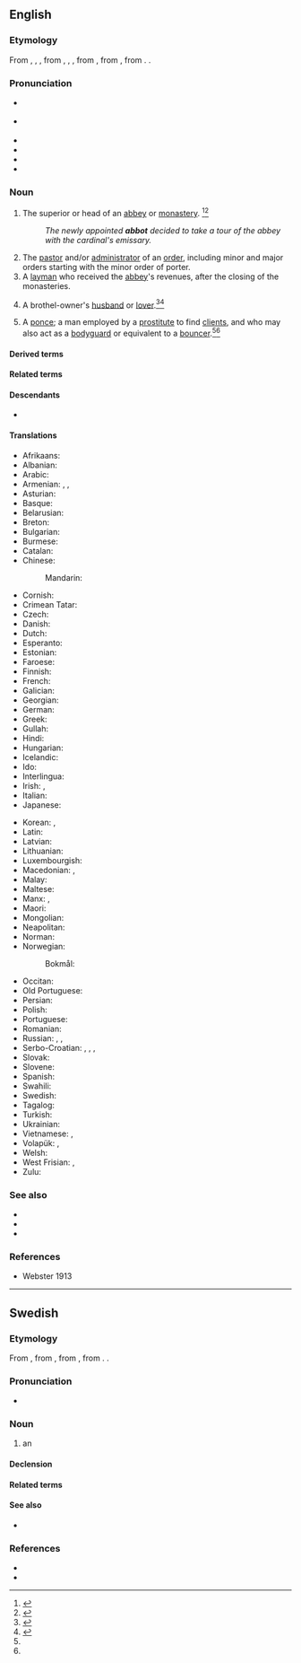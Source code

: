 {{also|Abbot}}
==English==

===Etymology===
From {{inh|en|enm|abbot}}, {{m|enm|abbod}}, {{m|enm|abbed}}, from {{inh|en|ang|abbat}}, {{m|ang|abbad}}, {{m|ang|abbod}}, from {{der|en|la|abbās||father}}, from {{der|en|grc|ἀββᾶς|sc=polytonic}}, from {{der|en|arc|אבא||father|tr=’abbā|sc=Hebr}}. {{doublet|en|abba|abbé|bwana}}.

===Pronunciation===
* {{a|RP}} {{IPA|en|/ˈæb.ət/}}
* {{a|GenAm}} {{IPA|en|/ˈæb.ət/}}
* {{audio|en|en-us-abbot.ogg|Audio (US)}}
* {{audio|en|en-ca-abbot.ogg|Audio (CA)}}
* {{homophones|en|Abbot}}
* {{rhymes|en|æbət|s=2}}

===Noun===
{{en-noun}}

# The superior or head of an [[abbey]] or [[monastery]]. {{defdate|First attested around the early 12<sup>th</sup> century.}}<ref>{{R:CDOE|page=2}}</ref><ref>{{R:SOED5|page=3}}</ref>
#: ''The newly appointed '''abbot''' decided to take a tour of the abbey with the cardinal's emissary.''
# The [[pastor]] and/or [[administrator]] of an [[order]], including minor and major orders starting with the minor order of porter.
# A [[layman]] who received the [[abbey]]'s revenues, after the closing of the monasteries.
# {{lb|en|archaic|British slang}} A brothel-owner's [[husband]] or [[lover]].<ref name=barrere>{{R:Barrere|volume=1|page=3}}</ref><ref name=farmer>{{R:Farmer|volume=1|pages=4}}</ref>
# {{lb|en|archaic|British slang}} A [[ponce]]; a man employed by a [[prostitute]] to find [[client]]s, and who may also act as a [[bodyguard]] or equivalent to a [[bouncer]].<ref name=barrere /><ref name=farmer />

====Derived terms====
{{col3|en
|abbot-general
|Abbot of Misrule
|abbot of the people
|Abbot of Unreason
|abbot on the cross
|Abbots Bromley
|Abbots Langley
|Abbots Ripton
|archabbot
|Aston Abbotts
|cardinal-abbot
|croziered abbot
|Manningford Abbots
|Milton Abbot
|[[mitred abbot]], [[mitered abbot]]
|Newton Abbot
|titular abbot
|Abot
|Abott
|Abbot
|Abbott
|Abbotford
|Abbottford
|Abbotsford
|Abbottsford
}}

====Related terms====
{{col2|en|abba|abbess|abbé|archimandrite}}

====Descendants====
* {{desc|gul|aabut}}

====Translations====
{{trans-top|superior or head of an abbey or monastery}}
* Afrikaans: {{t|af|ab}}
* Albanian: {{t|sq|kryemurg|m}}
* Arabic: {{t|ar|رَئِيس الدَّيْر}}
* Armenian: {{t+|hy|աբբահայր}}, {{t+|hy|աբբա}}, {{t+|hy|վանահայր}}
* Asturian: {{t|ast|abá|m}}
* Basque: {{t+|eu|abade}}
* Belarusian: {{t|be|аба́т|m}}
* Breton: {{t+|br|abad|m}}
* Bulgarian: {{t+|bg|игумен}}
* Burmese: {{t+|my|ဆရာတော်|sc=Mymr}}
* Catalan: {{t+|ca|abat}}
* Chinese:
*: Mandarin: {{t+|cmn|方丈|tr=fāngzhàng|sc=Hani}}
* Cornish: {{t|kw|abas|m}}
* Crimean Tatar: {{t|crh|abbat}}
* Czech: {{t+|cs|opat|m}}
* Danish: {{t+|da|abbed}}
* Dutch: {{t+|nl|abt}}
* Esperanto: {{t+|eo|abato}}
* Estonian: {{t-needed|ee}}
* Faroese: {{t|fo|abbati|m}}
* Finnish: {{t+|fi|apotti}}
* French: {{t+|fr|abbé|m}}
* Galician: {{t+|gl|abade|m}}
* Georgian: {{t+|ka|აბატი}}
* German: {{t+|de|Abt|m}}
* Greek: {{t+|el|ηγούμενος}}
* Gullah: {{t|gul|aabut}}
* Hindi: {{t-needed|hi}}
* Hungarian: {{t+|hu|apát}}
* Icelandic: {{t+|is|ábóti|m}}
* Ido: {{t+|io|abado}}
* Interlingua: {{t|ia|abbate}}
* Irish: {{t|ga|ab|m}}, {{t|ga|luamh|m}}
* Italian: {{t+|it|abate|m}}
* Japanese: {{t|ja|修道院長|tr=shūdōinchō|sc=Jpan}}
{{trans-mid}}
* Korean: {{t|ko|승정(僧正)}}, {{t|ko|수도원장(修道院長)}}
* Latin: {{t|la|abbās|m}}
* Latvian: {{t+|lv|abats|m}}
* Lithuanian: {{t+|lt|abatas|m}}
* Luxembourgish: {{t|lb|Abt|m}}
* Macedonian: {{t|mk|опат|m}}, {{t|mk|игумен|m}}
* Malay: {{t|ms|abbas}}
* Maltese: {{t-needed|mt}}
* Manx: {{t|gv|abb|m}}, {{t|gv|fer-reill abban|m}}
* Maori: {{t|mi|apota}}
* Mongolian: {{t+|mn|хамба лам}}
* Neapolitan: {{t|nap|abbate|m}}
* Norman: {{t|nrf|abbé|m}} {{qualifier|Jersey}}
* Norwegian:
*: Bokmål: {{t+|nb|abbed|m}}
* Occitan: {{t+|oc|abat|m}}
* Old Portuguese: {{t|roa-opt|abade|m}}
* Persian: {{t|fa|راهب بزرگ|tr=raheb-e bozorg|sc=fa-Arab}}
* Polish: {{t+|pl|opat|m-pr}}
* Portuguese: {{t+|pt|abade|m}}
* Romanian: {{t+|ro|egumen|m}}
* Russian: {{t+|ru|абба́т|m}}, {{t+|ru|настоя́тель|m}}, {{t+|ru|игу́мен|m}} {{q|Orthodox}}
* Serbo-Croatian: {{t|sh|игуман|m}}, {{t+|sh|iguman|m}}, {{t|sh|опат|m}}, {{t+|sh|opat|m}}
* Slovak: {{t+|sk|opát|m}}
* Slovene: {{t+|sl|opat|m}}
* Spanish: {{t+|es|abad|m}}
* Swahili: {{t-needed|sw}}
* Swedish: {{t+|sv|abbot}}
* Tagalog: {{t+|tl|abad}}
* Turkish: {{t+|tr|başrahip}}
* Ukrainian: {{t+|uk|аба́т|m}}
* Vietnamese: {{t-check|vi|([[cha]]) [[trưởng tu viện]]}}<!-- is this okay? -->, {{t-check|vi|[[viện chủ]] [[tu viện]]}} <!-- was "[[viện chủ]] [[tu viện]]" - assumed sum-of-parts; if an idiom, remove the embedded wikilinks to the individual words. see [[User:Kephir/gadgets/xte#Translation_fixing]] -->
* Volapük: {{qualifier|male or female}} {{t+|vo|lepädan}}, {{qualifier|male}} {{t|vo|hilepädan}}
* Welsh: {{t+|cy|abad|m}}
* West Frisian: {{t|fy|abt|c}}, {{t|fy|abbet|c}}
* Zulu: {{t-needed|zu}}
{{trans-bottom}}

===See also===
* {{l|en|prior}}
* {{l|en|rector}}
* {{l|en|monk}}

===References===
<references/>


* Webster 1913
{{C|en|Male people|Christianity|Leaders}}

----

==Swedish==

===Etymology===
From {{inh|sv|gmq-osw|abbot|}}, from {{der|sv|la|abbās|}}, from {{der|sv|grc|ἀββᾶς|sc=polytonic}}, from {{der|sv|arc|אבא||father|tr=’abbā|sc=Hebr}}. {{doublet|sv|abbé}}.

===Pronunciation===
* {{IPA|sv|/ˈabːɔt/}}

===Noun===
{{sv-noun|c}}

# an {{l|en|abbot}}

====Declension====
{{sv-infl-noun-c-ar}}

====Related terms====
{{col2|sv|abbedissa|abbotsstift|abbé}}

====See also====
* {{l|sv|munk}}

===References===
* {{R:svenska.se|saob}}
* {{R:svenska.se|saol}}